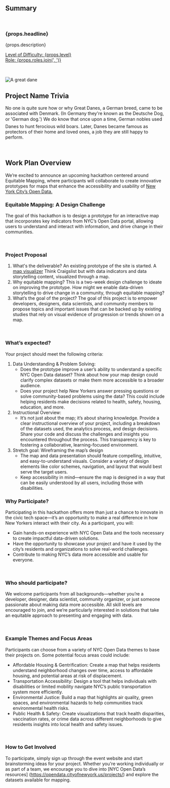 ## Summary

<br />

<h3>{props.headline}</h3>
<p>{props.description}</p>

<p>
  <u>
    Level of Difficulty: <span>{props.level}</span>
    <br />
    Role: <span>{props.roles.join(', ')}</span>
  </u>
</p>

<br />

<p align="center">

![A great dane](./assets/great-dane.jpg)

</p>

## Project Name Trivia

No one is quite sure how or why Great Danes, a German breed, came to be associated with Denmark. (In Germany they're known as the Deutsche Dog, or 'German dog.') We do know that once upon a time, German nobles used Danes to hunt ferocious wild boars. Later, Danes became famous as protectors of their home and loved ones, a job they are still happy to perform.

<br />

## Work Plan Overview

We’re excited to announce an upcoming hackathon centered around Equitable Mapping, where participants will collaborate to create innovative prototypes for maps that enhance the accessibility and usability of [New York City’s Open Data.](https://opendata.cityofnewyork.us/)

### Equitable Mapping: A Design Challenge

The goal of this hackathon is to design a prototype for an interactive map that incorporates key indicators from NYC’s Open Data portal, allowing users to understand and interact with information, and drive change in their communities.

<br />

### Project Proposal

1. What's the deliverable?
An existing prototype of the site is started. A [map visualizer](https://fastidious-manatee-98d51b.netlify.app/) Think Craigslist but with data indicators and data storytelling content, visualized through a map.
2. Why equitable mapping? 
This is a two-week design challenge to ideate on improving the prototype. How might we enable data-driven storytelling to drive change in a community, through equitable mapping?
3. What’s the goal of the project?
The goal of this project is to empower developers, designers, data scientists, and community members to propose topics and important issues that can be backed up by existing studies that rely on visual evidence of progression or trends shown on a map.

<br />

### What’s expected?

Your project should meet the following criteria:
1. Data Understanding & Problem Solving:
    * Does the prototype improve a user’s ability to understand a specific NYC Open Data dataset? Think about how your map design could clarify complex datasets or make them more accessible to a broader audience.
    * Does your project help New Yorkers answer pressing questions or solve community-based problems using the data? This could include helping residents make decisions related to health, safety, housing, education, and more.
2. Instructional Overview:
    * It’s not just about the map; it’s about sharing knowledge. Provide a clear instructional overview of your project, including a breakdown of the datasets used, the analytics process, and design decisions. Share your code and discuss the challenges and insights you encountered throughout the process. This transparency is key to fostering a collaborative, learning-focused environment.
3. Stretch goal: Wireframing the map’s design
    * The map and data presentation should feature compelling, intuitive, and easy-to-understand visuals. Consider a variety of design elements like color schemes, navigation, and layout that would best serve the target users.
    * Keep accessibility in mind—ensure the map is designed in a way that can be easily understood by all users, including those with disabilities.

### Why Participate?

Participating in this hackathon offers more than just a chance to innovate in the civic tech space—it’s an opportunity to make a real difference in how New Yorkers interact with their city. As a participant, you will:
- Gain hands-on experience with NYC Open Data and the tools necessary to create impactful data-driven solutions.
- Have the opportunity to showcase your project and have it used by the city’s residents and organizations to solve real-world challenges.
- Contribute to making NYC’s data more accessible and usable for everyone.
<br />

### Who should participate?

We welcome participants from all backgrounds—whether you’re a developer, designer, data scientist, community organizer, or just someone passionate about making data more accessible. All skill levels are encouraged to join, and we’re particularly interested in solutions that take an equitable approach to presenting and engaging with data.

<br />

### Example Themes and Focus Areas

Participants can choose from a variety of NYC Open Data themes to base their projects on. Some potential focus areas could include:
- Affordable Housing & Gentrification: Create a map that helps residents understand neighborhood changes over time, access to affordable housing, and potential areas at risk of displacement.
- Transportation Accessibility: Design a tool that helps individuals with disabilities or limited mobility navigate NYC’s public transportation system more efficiently.
- Environmental Justice: Build a map that highlights air quality, green spaces, and environmental hazards to help communities track environmental health risks.
- Public Health & Safety: Create visualizations that track health disparities, vaccination rates, or crime data across different neighborhoods to give residents insights into local health and safety issues.

<br />

### How to Get Involved

To participate, simply sign up through the event website and start brainstorming ideas for your project. Whether you're working individually or as part of a team, we encourage you to dive into [NYC Open Data’s resources] (https://opendata.cityofnewyork.us/projects/) and explore the datasets available for mapping.

